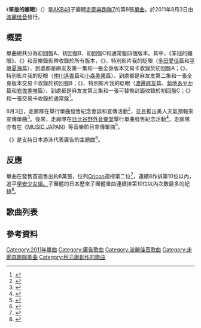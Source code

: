 {{Infobox Single
| Name           = 《笨拙的媚眼》
| Artist         = [[走廊奔跑隊|走廊奔跑隊7]]
| Album          =
| Cover        =へたっぴウィンク.jpg
| B-side         = 《{{lang|ja|マンマ、グラッチェ!}}》<br/>《{{lang|ja|ビキニは似合わない}}》<br/>《{{lang|ja|地下鉄のTeddy boy}}》<br/>《{{lang|ja|服を着た王様}}》<br/>《{{lang|ja|未来の恋人}}》
| Released       = 2011年8月3日
| Format         = [[單曲|單曲]]
| Recorded       = 2011年
| Genre          = [[J-POP|J-POP]]
| Length         = 22:06（初回盤A）<br/>23:15（初回盤B）<br/>22:27（初回盤C）<br/>23:19（通常盤）
| Label          = [[波麗佳音|波麗佳音]]
| Writer         = [[秋元康|秋元康]]<br/>ray.m&Dr.owl<br/>入江徹<br/>鴨井學<br/>you-me<br/>青野ゆかり<br/>小川コータ
| Producer       = 秋元康
| Certification  =
| Chart position = * 週榜第2位（[[Oricon公信榜|Oricon]]）
| Last single    = 《[[情人節之吻|情人節之吻]]》<br/>（2011年）
| This single    = 《'''笨拙的媚眼'''》<br/>（2011年）
| Next single    =《[[希望山脈|希望山脈]]》<br/>（2011年）
| Misc           =
}}

《'''笨拙的媚眼'''》（{{lang-ja|'''へたっぴウィンク'''}}）是[[AKB48|AKB48]]子團體[[走廊奔跑隊|走廊奔跑隊7]]的第8張[[單曲|單曲]]，於2011年8月3日由[[波麗佳音|波麗佳音]]發行。

==概要==
單曲總共分為初回盤A、初回盤B、初回盤C和通常盤四個版本。其中，《笨拙的媚眼》、《{{lang|ja|マンマ、グラッチェ!}}》和音樂錄影帶收錄於所有版本，《{{lang|ja|ビキニは似合わない}}》、特別影片我的眨眼（[[多田愛佳|多田愛佳]]篇和[[平嶋夏海|平嶋夏海]]篇）、到處都是麻友友第一集和一張全身版本交易卡收錄於初回盤A；《{{lang|ja|地下鉄のTeddy boy}}》、特別影片我的眨眼（[[仲川遙香|仲川遙香]]篇和[[小森美果|小森美果]]篇）、到處都是麻友友第二集和一張全身版本交易卡收錄於初回盤B；《{{lang|ja|服を着た王様}}》、特別影片我的眨眼（[[渡邊麻友|渡邊麻友]]篇、[[菊地あやか|菊地あやか]]篇和[[岩佐美咲|岩佐美咲]]篇）、到處都是麻友友第三集和一張可替換封面收錄於初回盤C；《{{lang|ja|未来の恋人}}》和一張交易卡收錄於通常盤<ref>{{ja icon}}{{cite web |url=http://watarirouka.com/news/index.html#83sg |title=渡り廊下走り隊7がNew Single「へたっぴウィンク」発売中!! |publisher=[[走廊奔跑隊|走廊奔跑隊]] |date=2011-07-04 |accessdate=2011-08-13 |archive-date=2019-08-09 |archive-url=https://web.archive.org/web/20190809085522/http://watarirouka.com/news/index.html#83sg |dead-url=no }}</ref>。

8月3日，走廊隊在{{Link-ja|velfarre|ヴェルファーレ}}舉行單曲發售紀念會談和宣傳活動<ref>{{ja icon}}{{cite web |url=http://news.music.biglobe.ne.jp/201107/article_50.html |title=渡り廊下走り隊7 新曲発売記念イベントを「ニコファーレ」で開催決定！ |publisher=biglobe |date=2011-07-19 |accessdate=2011-08-13 }}{{Dead link|date=2020年1月 |bot=InternetArchiveBot |fix-attempted=yes }}</ref>，並且推出美人天氣預報來宣傳單曲<ref>{{ja icon}}{{cite web |url=http://news.walkerplus.com/2011/0802/21/ |title=渡り廊下走り隊7が「美人天気」をジャック中！ |publisher=walkerplus |date=2011-08-02 |accessdate=2011-08-13 |archive-date=2012-10-17 |archive-url=https://web.archive.org/web/20121017213844/http://news.walkerplus.com/2011/0802/21/ |dead-url=no }}</ref>。後來，走廊隊在[[日比谷野外音樂堂|日比谷野外音樂堂]]舉行單曲發售紀念活動<ref>{{ja icon}}{{cite web |url=http://www.oricon.co.jp/news/music/2000540/full/ |title=まゆゆら渡り廊下走り隊7、選抜じゃんけん上位独占熱望「1位から7位入りたい」 |publisher=[[Oricon|Oricon]] |date=2011-08-06 |accessdate=2011-08-13 |archive-date=2013-05-26 |archive-url=https://web.archive.org/web/20130526084525/http://www.oricon.co.jp/news/music/2000540/full/ |dead-url=no }}</ref>。走廊隊亦有在《[[MUSIC_JAPAN|MUSIC JAPAN]]》等音樂節目宣傳單曲<ref>{{ja icon}}{{cite web|url=http://tower.jp/article/news/80572 |title=7月31日放送「MUSIC JAPAN」にももクロZ、薫と友樹ら5組登場 |publisher=TOWER RECORDS |date=2011-07-26 |accessdate=2011-08-13}}</ref>。

《{{lang|ja|服を着た王様}}》是{{Link-ja|GMO CLICK證券|GMOクリック証券}}支持日本游泳代表廣告的主題曲<ref>{{ja icon}}{{cite web |url=http://www.barks.jp/news/?id=1000071598 |title=渡り廊下走り隊7、「競泳日本代表応援CM」テーマソングに |publisher=BARKS |date=2011-07-16 |accessdate=2012-04-08 |archive-date=2016-03-04 |archive-url=https://web.archive.org/web/20160304093242/http://www.barks.jp/news/?id=1000071598 |dead-url=no }}</ref>。

==反應==
單曲在發售首週售出約8萬張，位列[[Oricon公信榜|Oricon]]週榜第二位<ref>{{ja icon}}{{cite web |url=http://journal.mycom.co.jp/news/2011/08/09/001/ |title=水樹奈々、「純潔パラドックス」がオリコン週間ランキング3位にランクイン |publisher=mycom |date=2011-08-09 |accessdate=2011-08-13 }}{{dead link|date=2018年1月 |bot=InternetArchiveBot |fix-attempted=yes }}</ref>，連續8作排第10位以內，追平[[早安少女組。|早安少女組。]]子團體{{Link-ja|蒲公英 (Hello Project!)|タンポポ (ハロー!プロジェクト|蒲公英}}的日本歷來子團體單曲連續排第10位以內次數最多的紀錄<ref>{{ja icon}}{{cite web |url=http://news24.jp/entertainment/news/1618610.html |title=渡り廊下、派生ユニット歴代最多ＴＯＰ１０ |publisher=news24 |date=2011-08-09 |accessdate=2011-08-13 |archive-url=https://web.archive.org/web/20160305122923/http://www.news24.jp/entertainment/news/1618610.html |archive-date=2016-03-05 |dead-url=yes }}</ref>。

==歌曲列表==
{{tracklist
| headline        =初回盤A
| extra_column    = 編曲
| total_length    =
| title1          = 笨拙的媚眼
| writer1         = 秋元康和ray.m&Dr.owl
| extra1          =生田真心
| length1         = 4:08
| title2          = 那麼、謝謝!
| writer2         = [[秋元康|秋元康]]和入江徹
| extra2          =木之下慶行
| length2         = 3:29
| title3          = 不適合比基尼
| writer3         = 秋元康和鴨井學
| extra3          =增田武史
| length3         =
| title4          = 笨拙的媚眼（純音樂）
| writer4         = 秋元康和ray.m&Dr.owl
| extra4          =生田真心
| length4         = 4:08
| title5          = 那麼、謝謝!（純音樂）
| writer5         = 秋元康和入江徹
| extra5          =木之下慶行
| length5         = 3:29
| title6          = 不適合比基尼（純音樂）
| writer6         = 秋元康和鴨井學
| extra6          =增田武史
| length6         =
}}

{{tracklist
| headline        =初回盤B
| extra_column    = 編曲
| total_length    =
| title1          = 笨拙的媚眼
| writer1         = 秋元康和ray.m&Dr.owl
| extra1          =生田真心
| length1         = 4:08
| title2          = 那麼、謝謝!
| writer2         = 秋元康和入江徹
| extra2          =木之下慶行
| length2         = 3:29
| title3          = 地下鐵的Teddy boy
| writer3         = 秋元康和you-me
| extra3          =齋滕悠彌
| length3         = 3:56
| title4          = 笨拙的媚眼（純音樂）
| writer4         = 秋元康和ray.m&Dr.owl
| extra4          =生田真心
| length4         = 4:08
| title5          = 那麼、謝謝!（純音樂）
| writer5         = 秋元康和入江徹
| extra5          =木之下慶行
| length5         = 3:29
| title6          = 地下鐵的Teddy boy（純音樂）
| writer6         = 秋元康和you-me
| extra6          =齋滕悠彌
| length6         = 3:56
}}

{{tracklist
| headline        =初回盤C
| extra_column    = 編曲
| total_length    =
| title1          = 笨拙的媚眼
| writer1         = 秋元康和ray.m&Dr.owl
| extra1          =生田真心
| length1         = 4:08
| title2          = 那麼、謝謝! 
| writer2         = 秋元康和入江徹
| extra2          =木之下慶行
| length2         = 3:29
| title3          = 穿著衣服的國王
| writer3         = 秋元康和青野ゆかり
| extra3          =鈴木啓和木下浩二
| length3         = 3:31
| title4          = 笨拙的媚眼（純音樂）
| writer4         = 秋元康和ray.m&Dr.owl
| extra4          =生田真心
| length4         = 4:08
| title5          = 那麼、謝謝! （純音樂）
| writer5         = 秋元康和入江徹
| extra5          =木之下慶行
| length5         = 3:29
| title6          = 穿著衣服的國王（純音樂）
| writer6         = 秋元康和青野ゆかり
| extra6          =鈴木啓和木下浩二
| length6         = 3:31
}}

{{tracklist
| headline        =通常盤
| extra_column    = 編曲
| total_length    =
| title1          = 笨拙的媚眼
| writer1         = 秋元康和ray.m&Dr.owl
| extra1          =生田真心
| length1         = 4:08
| title2          = 那麼、謝謝!
| writer2         = 秋元康和入江徹
| extra2          =木之下慶行
| length2         = 3:29
| title3          = 未來的情人 (Vocal：渡邊麻友)
| writer3         = 秋元康和小川コータ
| extra3          =KUDOKING
| length3         = 3:58
| title4          = 笨拙的媚眼（純音樂）
| writer4         = 秋元康和ray.m&Dr.owl
| extra4          =生田真心
| length4         = 4:08
| title5          = 那麼、謝謝!（純音樂）
| writer5         = 秋元康和入江徹
| extra5          =木之下慶行
| length5         = 3:29
| title6          = 未來的情人（純音樂）
| writer6         = 秋元康和小川コータ
| extra6          =KUDOKING
| length6         = 3:58
}}

==參考資料==
{{reflist}}

{{走廊奔跑隊}}
{{AKB48歌曲}}

{{DEFAULTSORT:Eta tsu pi u inku}}
[[Category:2011年單曲|Category:2011年單曲]]
[[Category:廣告歌曲|Category:廣告歌曲]]
[[Category:波麗佳音歌曲|Category:波麗佳音歌曲]]
[[Category:走廊奔跑隊歌曲|Category:走廊奔跑隊歌曲]]
[[Category:秋元康創作的歌曲|Category:秋元康創作的歌曲]]